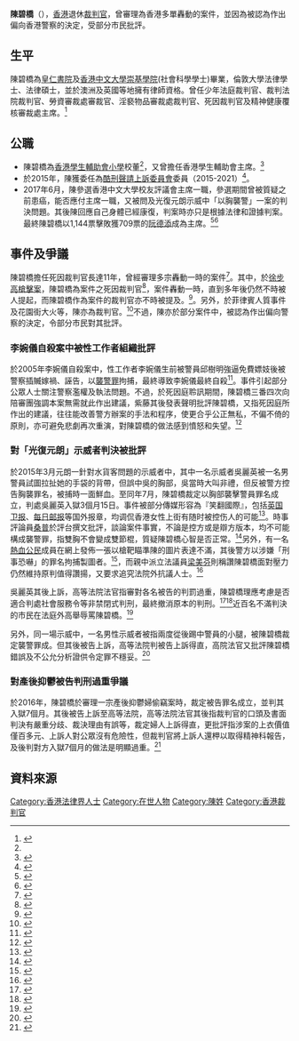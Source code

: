 '''陳碧橋'''（{{lang-en|CHAN PIK KIU, MICHAEL}}），[[香港|香港]]退休[[裁判官|裁判官]]，曾審理為香港多單轟動的案件，並因為被認為作出偏向香港警察的決定，受部分市民批評。
==生平==
陳碧橋為[[皇仁書院|皇仁書院]]及[[香港中文大學|香港中文大學]][[崇基學院|崇基學院]](社會科學學士)畢業，倫敦大學法律學士、法律碩士，並於澳洲及英國等地擁有律師資格。曾任少年法庭裁判官、裁判法院裁判官、勞資審裁處審裁官、淫褻物品審裁處裁判官、死因裁判官及精神健康覆核審裁處主席。<ref name="hksasps">{{cite web |title=陳碧橋校董 |url=https://www.hksasps.edu.hk/CustomPage/12/supervisor.pdf |accessdate=2020-08-08 }}{{Dead link}}</ref>

==公職==
*陳碧橋為[[香港學生輔助會小學|香港學生輔助會小學]]校董<ref name="hksasps"/>，又曾擔任香港學生輔助會主席。<ref name="HKSAS-20141202">{{cite web |title=五十六屆周年大會 |url=http://www.hksas.org.hk/b5_news_details.php?id=96 |accessdate=2020-08-08}}</ref>
*於2015年，陳獲委任為[[酷刑聲請上訴委員會|酷刑聲請上訴委員會]]委員（2015-2021）<ref>{{cite web |title=酷刑聲請上訴委員會/免遣返聲請呈請辦事處 |url=https://www.sb.gov.hk/chi/links/tcab/ |website=香港特別行政區保安局 |publisher=香港特別行政區政府 |accessdate=2020-08-07 |archive-date=2021-05-13 |archive-url=https://web.archive.org/web/20210513075148/https://www.sb.gov.hk/chi/links/tcab/ |dead-url=no }}</ref>。
*2017年6月，陳參選香港中文大學校友評議會主席一職，參選期間曾被質疑之前患癌，能否應付主席一職，又被問及光復元朗示威中「以胸襲警」一案的判決問題。其後陳回應自己身體已經康復，判案時亦只是根據法律和證據判案。最終陳碧橋以1,144票擊敗獲709票的[[阮德添|阮德添]]成為主席。<ref>{{cite news|title=陳碧橋當選中大校友評議會主席|url=https://news.mingpao.com/pns/%E6%B8%AF%E8%81%9E/article/20170625/s00002/1498326622479/%E9%99%B3%E7%A2%A7%E6%A9%8B%E7%95%B6%E9%81%B8%E4%B8%AD%E5%A4%A7%E6%A0%A1%E5%8F%8B%E8%A9%95%E8%AD%B0%E6%9C%83%E4%B8%BB%E5%B8%AD|accessdate=2020-08-08|work=明報|date=2017-06-25|archive-date=2021-05-13|archive-url=https://web.archive.org/web/20210513075154/https://news.mingpao.com/pns/%E6%B8%AF%E8%81%9E/article/20170625/s00002/1498326622479/%E9%99%B3%E7%A2%A7%E6%A9%8B%E7%95%B6%E9%81%B8%E4%B8%AD%E5%A4%A7%E6%A0%A1%E5%8F%8B%E8%A9%95%E8%AD%B0%E6%9C%83%E4%B8%BB%E5%B8%AD|dead-url=no}}</ref><ref name="AppleDaily-20170624">{{cite web|title=「以胸襲警」判官陳碧橋 當選中大校友評議會主席|url=https://hk.appledaily.com/local/20170624/6SWIGUHELN35WX5MU5XAO433BA/|accessdate=2020-08-08|date=2017-06-24|work=蘋果日報 (香港)|archive-date=2021-05-13|archive-url=https://web.archive.org/web/20210513075157/https://hk.appledaily.com/local/20170624/6SWIGUHELN35WX5MU5XAO433BA/|dead-url=no}}</ref>

==事件及爭議==
陳碧橋擔任死因裁判官長達11年，曾經審理多宗轟動一時的案件<ref>{{Cite web|url=https://news.mingpao.com/pns/%E6%B8%AF%E8%81%9E/article/20140117/s00002/1389893383840/%E5%9D%90%E9%8E%AE%E6%AD%BB%E5%9B%A0%E5%BA%AD11%E5%B9%B4-%E9%99%B3%E5%AE%98%E9%80%80%E4%BC%91%E8%AC%9D%E5%82%B3%E8%AD%AF|title=坐鎮死因庭11年  陳官退休謝傳譯|date=2014-01-17|work=明報|accessdate=2020-08-09|archive-date=2021-05-13|archive-url=https://web.archive.org/web/20210513075204/https://news.mingpao.com/pns/%E6%B8%AF%E8%81%9E/article/20140117/s00002/1389893383840/%E5%9D%90%E9%8E%AE%E6%AD%BB%E5%9B%A0%E5%BA%AD11%E5%B9%B4-%E9%99%B3%E5%AE%98%E9%80%80%E4%BC%91%E8%AC%9D%E5%82%B3%E8%AD%AF|dead-url=no}}</ref>。其中，於[[徐步高槍擊案|徐步高槍擊案]]，陳碧橋為案件之死因裁判官<ref>{{cite web |title=「屠殺」死因庭隨時召開 |url=https://hd.stheadline.com/news_topic/nt_content.asp?sid=5135&nt=np |publisher=頭條日報 |accessdate=2020-08-08 |date=2010-09-01}}</ref>，案件轟動一時，直到多年後仍然不時被人提起，而陳碧橋作為案件的裁判官亦不時被提及。<ref name="Inmedia-20150730">{{cite web|title=徐步高、吳麗英、陳碧橋  Arthur Hau|url=https://www.inmediahk.net/node/1036323|accessdate=2020-08-08|date=2015-07-30|work=香港獨立媒體網|archive-date=2020-11-01|archive-url=https://web.archive.org/web/20201101164842/http://www.inmediahk.net/node/1036323|dead-url=no}}</ref>。另外，於菲律賓人質事件及花園街大火等，陳亦為裁判官。<ref name="HKET-20150731">{{cite web |title=法官陳碧橋 曾審菲人質死因 |url=https://paper.hket.com/article/657263/%E6%B3%95%E5%AE%98%E9%99%B3%E7%A2%A7%E6%A9%8B%20%E6%9B%BE%E5%AF%A9%E8%8F%B2%E4%BA%BA%E8%B3%AA%E6%AD%BB%E5%9B%A0 |accessdate=2020-08-08 |archive-date=2021-05-13 |archive-url=https://web.archive.org/web/20210513075220/https://paper.hket.com/article/657263/%E6%B3%95%E5%AE%98%E9%99%B3%E7%A2%A7%E6%A9%8B%20%E6%9B%BE%E5%AF%A9%E8%8F%B2%E4%BA%BA%E8%B3%AA%E6%AD%BB%E5%9B%A0 |dead-url=no }}</ref>不過，陳亦於部分案件中，被認為作出偏向警察的決定，令部分市民對其批評。

===李婉儀自殺案中被性工作者組織批評===
{{main|李婉儀自殺案}}
於2005年李婉儀自殺案中，性工作者李婉儀生前被警員邱樹明強逼免費嫖妓後被警察插贓嫁禍、誣告，以[[襲警罪|襲警罪]]拘捕，最終導致李婉儀最終自殺<ref>{{Cite web|title=從李婉儀之冤死看香港警察之濫權  紫藤|url=https://www.inmediahk.net/node/79483|accessdate=2020-08-08|author=|date=2005-11-12|format=|work=香港獨立媒體網|publisher=香港獨立媒體|language=|dead-url=no|archive-url=https://web.archive.org/web/20190902024553/https://www.inmediahk.net/node/79483|archive-date=2019-09-02}}</ref>。事件引起部分公眾人士關注警察濫權及執法問題。不過，於死因庭聆訊期間，陳碧橋三番四次向陪審團強調本案無需就此作出建議，紫藤其後發表聲明批評陳碧橋，又指死因庭所作出的建議，往往能改善警方辦案的手法和程序，使更合乎公正無私，不偏不倚的原則，亦可避免悲劇再次重演，對陳碧橋的做法感到憤怒和失望。<ref name="Ziteng">{{cite web |author1=紫藤 |title=李徐步高槍擊案婉儀家人致香港市民的信 |url=http://www.ziteng.org.hk/zht/letter-to-hong-kong-from-li-yuen-yee%27s-family |accessdate=2020-08-06 |archive-date=2021-03-09 |archive-url=https://web.archive.org/web/20210309125213/http://www.ziteng.org.hk/zht/letter-to-hong-kong-from-li-yuen-yee's-family |dead-url=no }}</ref>

===對「光復元朗」示威者判決被批評===
於2015年3月元朗一針對水貨客問題的示威者中，其中一名示威者吳麗英被一名男警員試圖拉扯她的手袋的背帶，但誤中吳的胸部，吳當時大叫非禮，但反被警方控告胸襲罪名，被捕時一面鮮血。至同年7月，陳碧橋裁定以胸部襲擊警員罪名成立，判處吳麗英入獄3個月15日。事件被部分傳媒形容為『笑翻國際』，包括[[英國衛報|英国卫报]]、[[每日郵報|每日邮报]]等国外报章，均调侃香港女性上街有随时被控伤人的可能<ref>{{Cite web|title=笑翻国际“胸袭警员”一案判刑今遭到香港高等法院撤消|url=https://www.rfi.fr/cn/社会/20160829-笑翻国际“胸袭警员”一案判刑今遭到香港高等法院撤消|accessdate=2020-09-10|date=2016-08-29|work=RFI - 法国国际广播电台|language=zh-Hans|archive-date=2020-03-19|archive-url=https://web.archive.org/web/20200319215717/http://www.rfi.fr/cn/%E7%A4%BE%E4%BC%9A/20160829-%E7%AC%91%E7%BF%BB%E5%9B%BD%E9%99%85%E2%80%9C%E8%83%B8%E8%A2%AD%E8%AD%A6%E5%91%98%E2%80%9D%E4%B8%80%E6%A1%88%E5%88%A4%E5%88%91%E4%BB%8A%E9%81%AD%E5%88%B0%E9%A6%99%E6%B8%AF%E9%AB%98%E7%AD%89%E6%B3%95%E9%99%A2%E6%92%A4%E6%B6%88|dead-url=no}}</ref>。時事評論員[[桑普|桑普]]於評台撰文批評，談論案件事實，不論是控方或是辯方版本，均不可能構成襲警罪，指雙胸不會變成雙節棍，質疑陳碧橋心智是否正常。<ref name="Pentoy-20150810">{{cite web |author1=桑普 |title=香港奇案之以胸襲警 |url=https://www.pentoy.hk/香港奇案之以胸襲警/ |accessdate=2020-08-06 |archive-date=2017-11-02 |archive-url=https://web.archive.org/web/20171102094824/http://www.pentoy.hk/%e9%a6%99%e6%b8%af%e5%a5%87%e6%a1%88%e4%b9%8b%e4%bb%a5%e8%83%b8%e8%a5%b2%e8%ad%a6/ |dead-url=no }}</ref>另外，有一名[[熱血公民|熱血公民]]成員在網上發佈一張以槍靶瞄準陳的圖片表達不滿，其後警方以涉嫌「刑事恐嚇」的罪名拘捕製圖者。<ref>{{Cite web|url=https://news.mingpao.com/pns/%E6%B8%AF%E8%81%9E/article/20150815/s00002/1439574733096/%E6%B6%89%E6%81%90%E5%9A%87%E6%B3%95%E5%AE%98%E9%99%B3%E7%A2%A7%E6%A9%8B-%E7%86%B1%E8%A1%80%E5%85%AC%E6%B0%91%E6%88%90%E5%93%A1%E8%A2%AB%E6%8D%95|title=涉恐嚇法官陳碧橋  熱血公民成員被捕|date=2015-08-15|work=明報|accessdate=2020-08-08|archive-date=2021-05-13|archive-url=https://web.archive.org/web/20210513075307/https://news.mingpao.com/pns/%E6%B8%AF%E8%81%9E/article/20150815/s00002/1439574733096/%E6%B6%89%E6%81%90%E5%9A%87%E6%B3%95%E5%AE%98%E9%99%B3%E7%A2%A7%E6%A9%8B-%E7%86%B1%E8%A1%80%E5%85%AC%E6%B0%91%E6%88%90%E5%93%A1%E8%A2%AB%E6%8D%95|dead-url=no}}</ref>，而親中派立法議員[[梁美芬|梁美芬]]則稱讚陳碧橋面對壓力仍然維持原判值得讚揚，又要求追究法院外抗議人士。<ref>{{Cite web|url=https://www.inmediahk.net/node/1036447|title=促起訴法院外嗌「狗官」人士  梁美芬：陳碧橋值得高度讚揚  獨媒報導|date=2015-08-04|work=香港獨立媒體網|accessdate=2020-08-08|archive-date=2015-09-27|archive-url=https://web.archive.org/web/20150927121630/http://www.inmediahk.net/node/1036447|dead-url=no}}</ref>

吳麗英其後上訴，高等法院法官指審對各名被告的判罰過重，陳碧橋理應考慮是否適合判處社會服務令等非禁閉式判刑，最終撤消原本的判刑。<ref name="Rfi-20160829">{{cite web|author1=甄樹基|title=笑翻國際“胸襲警員”一案判刑今遭到香港高等法院撤消|url=https://www.rfi.fr/tw/社會/20160829-笑翻國際“胸襲警員”一案判刑今遭到香港高等法院撤消|accessdate=2020-08-08|date=2016-08-29|work=法國國際廣播電台|archive-date=2020-03-19|archive-url=https://web.archive.org/web/20200319231731/http://www.rfi.fr/tw/%E7%A4%BE%E6%9C%83/20160829-%E7%AC%91%E7%BF%BB%E5%9C%8B%E9%9A%9B%E2%80%9C%E8%83%B8%E8%A5%B2%E8%AD%A6%E5%93%A1%E2%80%9D%E4%B8%80%E6%A1%88%E5%88%A4%E5%88%91%E4%BB%8A%E9%81%AD%E5%88%B0%E9%A6%99%E6%B8%AF%E9%AB%98%E7%AD%89%E6%B3%95%E9%99%A2%E6%92%A4%E6%B6%88|dead-url=no}}</ref><ref name="TheNewsLens-20150730">{{cite web |author1=歐子進 |title=以胸襲警被判3個半月 判處是否較以往嚴厲？ |url=https://www.thenewslens.com/article/138556 |accessdate=2020-08-06 |archive-date=2021-05-13 |archive-url=https://web.archive.org/web/20210513075325/https://www.thenewslens.com/article/138556 |dead-url=no }}</ref>近百名不滿判決的市民在法庭外高舉辱罵陳碧橋。<ref>{{Cite web|url=https://orientaldaily.on.cc/cnt/news/20150731/00176_002.html|title=網民兇陳官全家  「知你喺邊度出入」|date=2015-07-31|work=東方日報|accessdate=2020-08-08|archive-date=2021-05-13|archive-url=https://web.archive.org/web/20210513075330/https://orientaldaily.on.cc/cnt/news/20150731/00176_002.html|dead-url=no}}</ref>

另外，同一場示威中，一名男性示威者被指兩度從後踢中警員的小腿，被陳碧橋裁定襲警罪成。但其後被告上訴，高等法院判被告上訴得直，高院法官又批評陳碧橋錯誤及不公允分析證供令定罪不穩妥。<ref name="TheStandNews-20160630">{{cite web|title=踢警判囚4個月　光復男今上訴得直脫襲警罪|url=https://www.thestandnews.com/politics/踢警判囚4個月-光復男今上訴得直脫襲警罪/|accessdate=2020-08-08|date=2016-06-30|work=立場新聞|archive-date=2019-08-21|archive-url=https://web.archive.org/web/20190821101327/https://thestandnews.com/politics/%E8%B8%A2%E8%AD%A6%E5%88%A4%E5%9B%9A4%E5%80%8B%E6%9C%88-%E5%85%89%E5%BE%A9%E7%94%B7%E4%BB%8A%E4%B8%8A%E8%A8%B4%E5%BE%97%E7%9B%B4%E8%84%AB%E8%A5%B2%E8%AD%A6%E7%BD%AA/|dead-url=no}}</ref>

===對產後抑鬱被告判刑過重爭議===
於2016年，陳碧橋於審理一宗產後抑鬱婦偷竊案時，裁定被告罪名成立，並判其入獄7個月。其後被告上訴至高等法院，高等法院法官其後指裁判官的口頭及書面判決有嚴重分歧、裁決理由有誤等，裁定婦人上訴得直，更批評指涉案的上衣價值僅百多元、上訴人對公眾沒有危險性，但裁判官將上訴人還柙以取得精神科報告，及後判對方入獄7個月的做法是明顯過重。<ref name="AppleDaily-20160321">{{cite web|title=【短片】陳碧橋判偷衫婦囚7個月高院批評出錯判刑亦過重|url=https://hk.appledaily.com/local/20160321/UCZOUPICUMGO5HVI5W7U7EERXM/|accessdate=2020-08-08|date=2016-03-21|work=蘋果日報 (香港)|archive-date=2021-05-13|archive-url=https://web.archive.org/web/20210513075403/https://hk.appledaily.com/local/20160321/UCZOUPICUMGO5HVI5W7U7EERXM/|dead-url=no}}</ref>

==資料來源==
{{reflist}}

[[Category:香港法律界人士|Category:香港法律界人士]]
[[Category:在世人物|Category:在世人物]]
[[Category:陳姓|Category:陳姓]]
[[Category:香港裁判官|Category:香港裁判官]]
